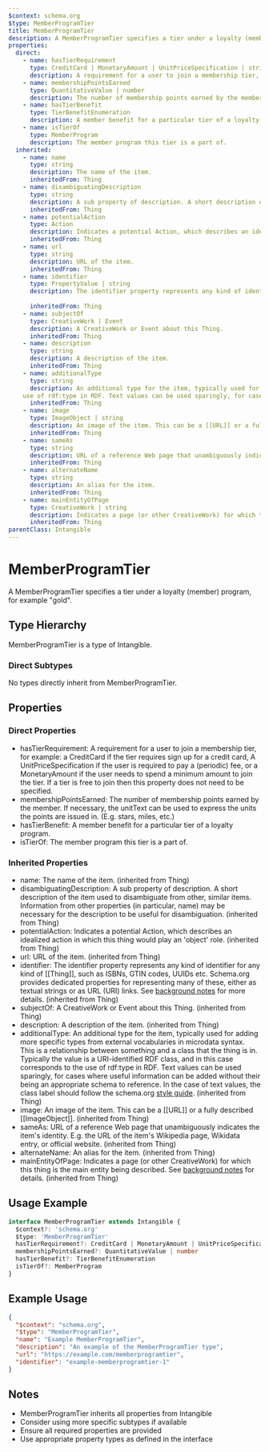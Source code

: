```yaml
---
$context: schema.org
$type: MemberProgramTier
title: MemberProgramTier
description: A MemberProgramTier specifies a tier under a loyalty (member) program, for example "gold".
properties:
  direct:
    - name: hasTierRequirement
      type: CreditCard | MonetaryAmount | UnitPriceSpecification | string
      description: A requirement for a user to join a membership tier, for example: a CreditCard if the tier requires sign up for a credit card, A UnitPriceSpecification if the user is required to pay a (periodic) fee, or a MonetaryAmount if the user needs to spend a minimum amount to join the tier. If a tier is free to join then this property does not need to be specified.
    - name: membershipPointsEarned
      type: QuantitativeValue | number
      description: The number of membership points earned by the member. If necessary, the unitText can be used to express the units the points are issued in. (E.g. stars, miles, etc.)
    - name: hasTierBenefit
      type: TierBenefitEnumeration
      description: A member benefit for a particular tier of a loyalty program.
    - name: isTierOf
      type: MemberProgram
      description: The member program this tier is a part of.
  inherited:
    - name: name
      type: string
      description: The name of the item.
      inheritedFrom: Thing
    - name: disambiguatingDescription
      type: string
      description: A sub property of description. A short description of the item used to disambiguate from other, similar items. Information from other properties (in particular, name) may be necessary for the description to be useful for disambiguation.
      inheritedFrom: Thing
    - name: potentialAction
      type: Action
      description: Indicates a potential Action, which describes an idealized action in which this thing would play an 'object' role.
      inheritedFrom: Thing
    - name: url
      type: string
      description: URL of the item.
      inheritedFrom: Thing
    - name: identifier
      type: PropertyValue | string
      description: The identifier property represents any kind of identifier for any kind of [[Thing]], such as ISBNs, GTIN codes, UUIDs etc. Schema.org provides dedicated properties for representing many of these, either as textual strings or as URL (URI) links. See [background notes](/docs/datamodel.html#identifierBg) for more details.
        
      inheritedFrom: Thing
    - name: subjectOf
      type: CreativeWork | Event
      description: A CreativeWork or Event about this Thing.
      inheritedFrom: Thing
    - name: description
      type: string
      description: A description of the item.
      inheritedFrom: Thing
    - name: additionalType
      type: string
      description: An additional type for the item, typically used for adding more specific types from external vocabularies in microdata syntax. This is a relationship between something and a class that the thing is in. Typically the value is a URI-identified RDF class, and in this case corresponds to the
    use of rdf:type in RDF. Text values can be used sparingly, for cases where useful information can be added without their being an appropriate schema to reference. In the case of text values, the class label should follow the schema.org <a href="https://schema.org/docs/styleguide.html">style guide</a>.
      inheritedFrom: Thing
    - name: image
      type: ImageObject | string
      description: An image of the item. This can be a [[URL]] or a fully described [[ImageObject]].
      inheritedFrom: Thing
    - name: sameAs
      type: string
      description: URL of a reference Web page that unambiguously indicates the item's identity. E.g. the URL of the item's Wikipedia page, Wikidata entry, or official website.
      inheritedFrom: Thing
    - name: alternateName
      type: string
      description: An alias for the item.
      inheritedFrom: Thing
    - name: mainEntityOfPage
      type: CreativeWork | string
      description: Indicates a page (or other CreativeWork) for which this thing is the main entity being described. See [background notes](/docs/datamodel.html#mainEntityBackground) for details.
      inheritedFrom: Thing
parentClass: Intangible
---
```

# MemberProgramTier

A MemberProgramTier specifies a tier under a loyalty (member) program, for example "gold".

## Type Hierarchy

MemberProgramTier is a type of Intangible.

### Direct Subtypes

No types directly inherit from MemberProgramTier.

## Properties

### Direct Properties

- hasTierRequirement: A requirement for a user to join a membership tier, for example: a CreditCard if the tier requires sign up for a credit card, A UnitPriceSpecification if the user is required to pay a (periodic) fee, or a MonetaryAmount if the user needs to spend a minimum amount to join the tier. If a tier is free to join then this property does not need to be specified.
- membershipPointsEarned: The number of membership points earned by the member. If necessary, the unitText can be used to express the units the points are issued in. (E.g. stars, miles, etc.)
- hasTierBenefit: A member benefit for a particular tier of a loyalty program.
- isTierOf: The member program this tier is a part of.

### Inherited Properties

- name: The name of the item. (inherited from Thing)
- disambiguatingDescription: A sub property of description. A short description of the item used to disambiguate from other, similar items. Information from other properties (in particular, name) may be necessary for the description to be useful for disambiguation. (inherited from Thing)
- potentialAction: Indicates a potential Action, which describes an idealized action in which this thing would play an 'object' role. (inherited from Thing)
- url: URL of the item. (inherited from Thing)
- identifier: The identifier property represents any kind of identifier for any kind of [[Thing]], such as ISBNs, GTIN codes, UUIDs etc. Schema.org provides dedicated properties for representing many of these, either as textual strings or as URL (URI) links. See [background notes](/docs/datamodel.html#identifierBg) for more details.
         (inherited from Thing)
- subjectOf: A CreativeWork or Event about this Thing. (inherited from Thing)
- description: A description of the item. (inherited from Thing)
- additionalType: An additional type for the item, typically used for adding more specific types from external vocabularies in microdata syntax. This is a relationship between something and a class that the thing is in. Typically the value is a URI-identified RDF class, and in this case corresponds to the
    use of rdf:type in RDF. Text values can be used sparingly, for cases where useful information can be added without their being an appropriate schema to reference. In the case of text values, the class label should follow the schema.org <a href="https://schema.org/docs/styleguide.html">style guide</a>. (inherited from Thing)
- image: An image of the item. This can be a [[URL]] or a fully described [[ImageObject]]. (inherited from Thing)
- sameAs: URL of a reference Web page that unambiguously indicates the item's identity. E.g. the URL of the item's Wikipedia page, Wikidata entry, or official website. (inherited from Thing)
- alternateName: An alias for the item. (inherited from Thing)
- mainEntityOfPage: Indicates a page (or other CreativeWork) for which this thing is the main entity being described. See [background notes](/docs/datamodel.html#mainEntityBackground) for details. (inherited from Thing)

## Usage Example

```typescript
interface MemberProgramTier extends Intangible {
  $context?: 'schema.org'
  $type: 'MemberProgramTier'
  hasTierRequirement?: CreditCard | MonetaryAmount | UnitPriceSpecification | string
  membershipPointsEarned?: QuantitativeValue | number
  hasTierBenefit?: TierBenefitEnumeration
  isTierOf?: MemberProgram
}
```

## Example Usage

```json
{
  "$context": "schema.org",
  "$type": "MemberProgramTier",
  "name": "Example MemberProgramTier",
  "description": "An example of the MemberProgramTier type",
  "url": "https://example.com/memberprogramtier",
  "identifier": "example-memberprogramtier-1"
}
```

## Notes

- MemberProgramTier inherits all properties from Intangible
- Consider using more specific subtypes if available
- Ensure all required properties are provided
- Use appropriate property types as defined in the interface